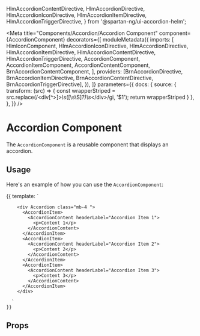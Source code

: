 



  HlmAccordionContentDirective,
  HlmAccordionDirective,
  HlmAccordionIconDirective,
  HlmAccordionItemDirective,
  HlmAccordionTriggerDirective,
} from '@spartan-ng/ui-accordion-helm';


<Meta
  title="Components/Accordion/Accordion Component"
  component={AccordionComponent}
  decorators={[
    moduleMetadata({
      imports: [
        HlmIconComponent,
        HlmAccordionIconDirective,
        HlmAccordionDirective,
        HlmAccordionItemDirective,
        HlmAccordionContentDirective,
        HlmAccordionTriggerDirective,
        AccordionComponent,
        AccordionItemComponent,
        AccordionContentComponent,
        BrnAccordionContentComponent,
      ],
      providers: [BrnAccordionDirective, BrnAccordionItemDirective, BrnAccordionContentDirective, BrnAccordionTriggerDirective],
    }),
  ]}
  parameters={{
    docs: {
      source: {
        transform: (src) => {
          const wrapperStriped = src.replace(/<div[^>]*>\s*([\s\S]*?)\s*<\/div>/gi, '$1');
          return wrapperStriped
        }
      },
    },
  }}
/>

# Accordion Component

The `AccordionComponent` is a reusable component that displays an accordion.

## Usage

Here's an example of how you can use the `AccordionComponent`:

<Canvas>
  <Story name="Accordion Example">
    {{
      template: `

        <div Accordion class="mb-4 ">
          <AccordionItem>
            <AccordionContent headerLabel="Accordion Item 1">
              <p>Content 1</p>
            </AccordionContent>
          </AccordionItem>
          <AccordionItem>
            <AccordionContent headerLabel="Accordion Item 2">
              <p>Content 2</p>
            </AccordionContent>
          </AccordionItem>
          <AccordionItem>
            <AccordionContent headerLabel="Accordion Item 3">
              <p>Content 3</p>
            </AccordionContent>
          </AccordionItem>
        </div>

      `
    }}
  </Story>


</Canvas>

## Props

<ArgsTable of={AccordionComponent} />
